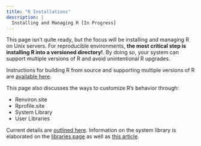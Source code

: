 ```yaml
---
title: "R Installations"
description: |
  Installing and Managing R [In Progress]
---
```


This page isn't quite ready, but the focus will be installing and managing R on
Unix servers. For reproducible environments, **the most critical step is
installing R into a versioned directory!**. By doing so, your system can support
multiple versions of R and avoid unintentional R upgrades.

Instructions for building R from source and supporting multiple versions of R
are [available
here](https://support.rstudio.com/hc/en-us/articles/218004217-Building-R-from-source).

This page also discusses the ways to customize R's behavior through:  

- Renviron.site  
- Rprofile.site  
- System Library  
- User Libraries  

Current details are [outlined
here](https://rviews.rstudio.com/2017/04/19/r-for-enterprise-understanding-r-s-startup/).
Information on the system library is elaborated on the [libraries
page](./libraries.html) as well as [this
article](https://rviews.rstudio.com/2017/04/19/r-for-enterprise-understanding-r-s-startup/).

